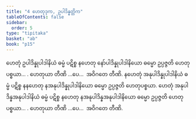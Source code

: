 ```yaml
---
title: "4 ဟေတုဒုက, ဥပါဒိန္နတ္တိက"
tableOfContents: false
sidebar:
  order: 5
type: "tipitaka"
basket: "ab"
book: "p15"
---
```



<DynamicBreadcrumb />

<Division number="12" book="p15" e="ch" v="40" p="217">

<Paragraph number="32" book="p15">
ဟေတုံ ဥပါဒိန္နုပါဒါနိယံ ဓမ္မံ ပဋိစ္စ နဟေတု နော်ပါဒိန္နုပါဒါနိယော ဓမ္မော ဥပ္ပဇ္ဇတိ ဟေတုပစ္စယာ… . ဟေတုယာ တီဏိ …ပေ…  အဝိဂတေ တီဏိ.
</Paragraph>

<Paragraph number="33" book="p15">
နဟေတုံ အနုပါဒိန္နုပါဒါနိယံ ဓမ္မံ ပဋိစ္စ နနဟေတု နအနုပါဒိန္နုပါဒါနိယော ဓမ္မော ဥပ္ပဇ္ဇတိ ဟေတုပစ္စယာ.
</Paragraph>

<Paragraph number="34" book="p15">
ဟေတုံ အနုပါဒိန္နအနုပါဒါနိယံ ဓမ္မံ ပဋိစ္စ နဟေတု နအနုပါဒိန္နအနုပါဒါနိယော ဓမ္မော ဥပ္ပဇ္ဇတိ ဟေတုပစ္စယာ… . ဟေတုယာ တီဏိ …ပေ…  အဝိဂတေ တီဏိ.
</Paragraph>
</Division>